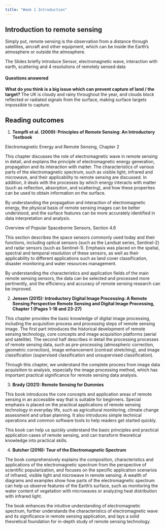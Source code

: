 ```yaml
---
title: "Week 1 Introduction"
---
```


## Introduction to remote sensing

Simply put, remote sensing is the observation from a distance through satellites, aircraft and other equipment, which can be inside the Earth's atmosphere or outside the atmosphere.

The Slides briefly introduce Sensor, electromagnetic wave, interaction with earth, scattering and 4 resolutions of remotely sensed data

#### Questions answered
**What do you think is a big issue which can prevent capture of land / the target? **
The UK is cloudy and rainy throughout the year, and clouds block reflected or radiated signals from the surface, making surface targets impossible to capture.

## Reading outcomes
1. **Tempfli et al. (2009): Principles of Remote Sensing: An Introductory Textbook**

Electromagnetic Energy and Remote Sensing, Chapter 2

This chapter discusses the role of electromagnetic wave in remote sensing in detail, and explains the principle of electromagnetic energy generation, propagation and its interaction with matter. The characteristics of various parts of the electromagnetic spectrum, such as visible light, infrared and microwave, and their applicability to remote sensing are discussed. In addition, it deals with the processes by which energy interacts with matter (such as reflection, absorption, and scattering), and how these properties can be used to obtain information on the surface.

By understanding the propagation and interaction of electromagnetic energy, the physical basis of remote sensing images can be better understood, and the surface features can be more accurately identified in data interpretation and analysis.

Overview of Popular Spaceborne Sensors, Section 4.6

This section describes the space sensors commonly used today and their functions, including optical sensors (such as the Landsat series, Sentinel-2) and radar sensors (such as Sentinel-1). Emphasis was placed on the spatial, spectral and temporal resolution of these sensors, as well as their applicability to different applications such as land cover classification, disaster monitoring and water resources management.

By understanding the characteristics and application fields of the main remote sensing sensors, the data can be selected and processed more pertinently, and the efficiency and accuracy of remote sensing research can be improved.

2. **Jensen (2015): Introductory Digital Image Processing: A Remote Sensing Perspective**
**Remote Sensing and Digital Image Processing, Chapter 1 (Pages 1-18 and 23-27)**

This chapter provides the basic knowledge of digital image processing, including the acquisition process and processing steps of remote sensing image. The first part introduces the historical development of remote sensing technology, core concepts and image acquisition platforms (aerial and satellite). The second half describes in detail the processing processes of remote sensing data, such as pre-processing (atmospheric correction, geometric correction), image enhancement (contrast stretching), and image classification (supervised classification and unsupervised classification).

Through this chapter, we understand the complete process from image data acquisition to analysis, especially the image processing method, which has important practical significance for remote sensing data analysis.

3. **Brady (2021): Remote Sensing for Dummies**

This book introduces the core concepts and application areas of remote sensing in an accessible way that is suitable for beginners. Special emphasis is placed on the practical applications of remote sensing technology in everyday life, such as agricultural monitoring, climate change assessment and urban planning. It also introduces simple technical operations and common software tools to help readers get started quickly.

This book can help us quickly understand the basic principles and practical application cases of remote sensing, and can transform theoretical knowledge into practical skills.

4. **Butcher (2016): Tour of the Electromagnetic Spectrum**

The book comprehensively explains the composition, characteristics and applications of the electromagnetic spectrum from the perspective of scientific popularization, and focuses on the specific application scenarios of infrared, visible light and microwave in remote sensing. A wealth of diagrams and examples show how parts of the electromagnetic spectrum can help us observe features of the Earth's surface, such as monitoring the water content of vegetation with microwaves or analyzing heat distribution with infrared light.

The book enhances the intuitive understanding of electromagnetic spectrum, further understands the characteristics of electromagnetic wave and its significance in remote sensing application, and lays a solid theoretical foundation for in-depth study of remote sensing technology.


